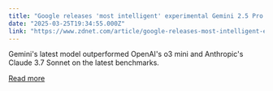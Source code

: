 ```yaml
---
title: "Google releases 'most intelligent' experimental Gemini 2.5 Pro - here's how to try it"
date: "2025-03-25T19:34:55.000Z"
link: "https://www.zdnet.com/article/google-releases-most-intelligent-experimental-gemini-2-5-pro-heres-how-to-try-it/"
---
```


Gemini's latest model outperformed OpenAI's o3 mini and Anthropic's Claude 3.7 Sonnet on the latest benchmarks.

[Read more](https://www.zdnet.com/article/google-releases-most-intelligent-experimental-gemini-2-5-pro-heres-how-to-try-it/)
